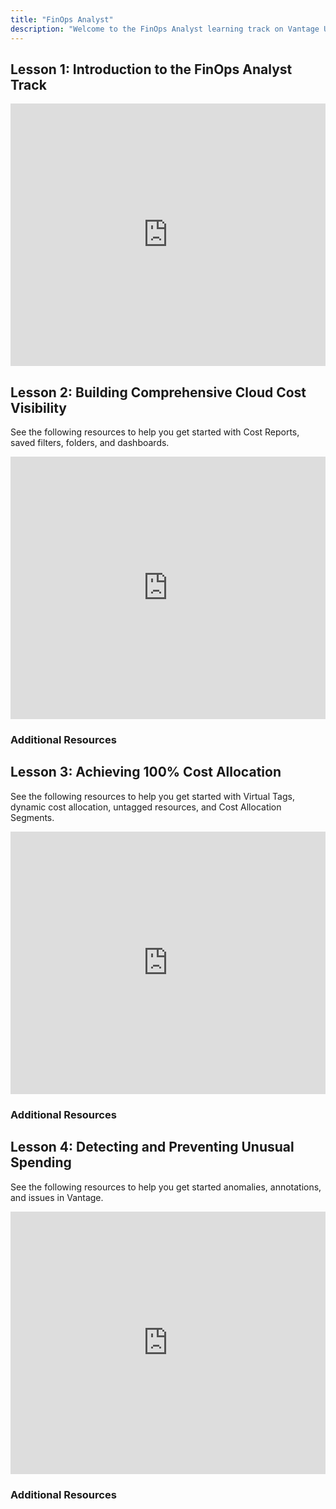 ```yaml
---
title: "FinOps Analyst"
description: "Welcome to the FinOps Analyst learning track on Vantage University!"
---
```



## <Icon size={24} color="#ad4dd6" iconType="solid"  icon="book-copy" /> Lesson 1: Introduction to the FinOps Analyst Track

<Frame>
<iframe width="100%" height="420" src="https://www.youtube.com/embed/8GGgN_-GLGU" title="Introduction to the FinOps Analyst Track" frameborder="0" allow="accelerometer; autoplay; clipboard-write; encrypted-media; gyroscope; picture-in-picture; web-share" referrerpolicy="strict-origin-when-cross-origin" allowfullscreen></iframe>
</Frame>



## <Icon size={24} color="#ad4dd6" iconType="solid"  icon="book-copy" /> Lesson 2: Building Comprehensive Cloud Cost Visibility

See the following resources to help you get started with Cost Reports, saved filters, folders, and dashboards.

<Frame>
<iframe width="100%" height="420" src="https://www.youtube.com/embed/qU7I1AweC8M" title="Building Comprehensive Cloud Cost Visibility" frameborder="0" allow="accelerometer; autoplay; clipboard-write; encrypted-media; gyroscope; picture-in-picture; web-share" referrerpolicy="strict-origin-when-cross-origin" allowfullscreen></iframe>
</Frame>



### <Icon size={24} color="#ad4dd6" iconType="solid"  icon="book-open" /> Additional Resources

<Accordion title="Click to view resources">
<Columns cols={2}>
<Card title="Vantage University Cost Reporting" icon="chart-line" href="/vantage_university_cost_reporting" horizontal />

<Card title="Create a Cost Report" icon="circle-plus" href="/cost_reports#create-a-cost-report" horizontal />

<Card title="Filter a Cost Report" icon="filter-list" href="/cost_reports#filter-cost-reports" horizontal />

<Card title="Adjust Visualizations" icon="chart-column" href="/cost_reports#adjust-chart-visualization" horizontal />

<Card title="Saved Filters" icon="bookmark" href="/saved_filters" horizontal />

<Card title="Dashboards" icon="chart-area" href="/dashboards" horizontal />

<Card title="Folders" icon="folder" href="/folders" horizontal />
</Columns>
</Accordion>

## <Icon size={24} color="#ad4dd6" iconType="solid"  icon="book-copy" /> Lesson 3: Achieving 100% Cost Allocation

See the following resources to help you get started with Virtual Tags, dynamic cost allocation, untagged resources, and Cost Allocation Segments.

<Frame>
<iframe width="100%" height="420" src="https://www.youtube.com/embed/770vPBzM7VU" title="Achieving 100% Cost Allocation" frameborder="0" allow="accelerometer; autoplay; clipboard-write; encrypted-media; gyroscope; picture-in-picture; web-share" referrerpolicy="strict-origin-when-cross-origin" allowfullscreen></iframe>
</Frame>



### <Icon size={24} color="#ad4dd6" iconType="solid"  icon="book-open" /> Additional Resources

<Accordion title="Click to view resources">
<Columns cols={2}>
<Card title="Vantage University Cost Allocation" icon="money-bill-1-wave" href="/vantage_university_cost_allocation" horizontal />

<Card title="Create Virtual Tags" icon="circle-plus" href="/tagging#create-virtual-tags" horizontal />

<Card title="Virtual Tagging Examples" icon="chart-line" href="/tagging#virtual-tagging-examples" horizontal />

<Card title="Create a Segment" icon="circle-plus" href="/segments#create-a-segment" horizontal />

<Card title="View and Create Child Segments" icon="circle-plus" href="/segments#view-and-create-child-segments" horizontal />
</Columns>
</Accordion>

## <Icon size={24} color="#ad4dd6" iconType="solid"  icon="book-copy" /> Lesson 4: Detecting and Preventing Unusual Spending

See the following resources to help you get started anomalies, annotations, and issues in Vantage.

<Frame>
<iframe width="100%" height="420" src="https://www.youtube.com/embed/KkWw1jJ3PuI" title="Detecting and Preventing Unusual Spending" frameborder="0" allow="accelerometer; autoplay; clipboard-write; encrypted-media; gyroscope; picture-in-picture; web-share" referrerpolicy="strict-origin-when-cross-origin" allowfullscreen></iframe>
</Frame>



### <Icon size={24} color="#ad4dd6" iconType="solid"  icon="book-open" /> Additional Resources

<Accordion title="Click to view resources">

<Columns cols={2}>
<Card title="Vantage University Cost Reporting" icon="chart-line" href="/vantage_university_cost_reporting" horizontal />

<Card title="Anomalies" icon="circle-exclamation" href="/cost_anomaly_alerts" horizontal />

<Card title="Annotations" icon="file-lines" href="/annotations" horizontal />

<Card title="Issues" icon="bug" href="/issues" horizontal />
</Columns>
</Accordion>

